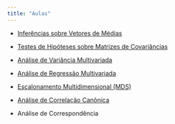 ---
title: "Aulas"
---

- [Inferências sobre Vetores de Médias](/aulas/Inferencias_Medias/Teste_medias.html "Inferências sobre Vetores de Médias"){aria-label="Inferências sobre Vetores de Médias"}

- [Testes de Hipóteses sobre Matrizes de Covariâncias](/aulas/Inferencia_Covariancias/Teste_covariancias.html "Testes de Hipóteses sobre Matrizes de Covariâncias"){aria-label="Testes de Hipóteses sobre Matrizes de Covariâncias"}

- [Análise de Variância Multivariada](/aulas/Manova/manova.html "Manova"){aria-label="Manova"}

- [Análise de Regressão Multivariada](/aulas/Regressao_Multivariada/regressao.html "Regressão Multivariada"){aria-label="Regressão Multivariada"}

- [Escalonamento Multidimensional (MDS)](/aulas/Escalonamento/escalonamento.html "Escalonamento Multidimensional"){aria-label="Escalonamento Multidimensional"}

- [Análise de Correlação Canônica](/aulas/Correlacao_Canonica/canonica.html "Análise de Correlação Canônica"){aria-label="Análise de Correlação Canônica"}

- Análise de Correspondência
